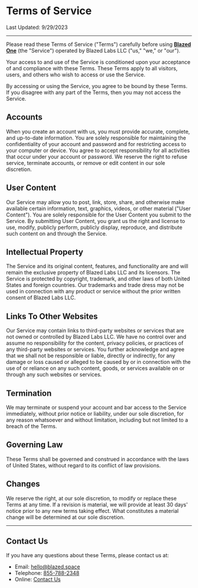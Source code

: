 # Terms of Service

Last Updated: 9/29/2023

---

Please read these Terms of Service ("Terms") carefully before using [**Blazed One**](https://blz.one/) (the "Service") operated by Blazed Labs LLC ("us," "we," or "our").

Your access to and use of the Service is conditioned upon your acceptance of and compliance with these Terms. These Terms apply to all visitors, users, and others who wish to access or use the Service.

By accessing or using the Service, you agree to be bound by these Terms. If you disagree with any part of the Terms, then you may not access the Service.

## Accounts

When you create an account with us, you must provide accurate, complete, and up-to-date information. You are solely responsible for maintaining the confidentiality of your account and password and for restricting access to your computer or device. You agree to accept responsibility for all activities that occur under your account or password. We reserve the right to refuse service, terminate accounts, or remove or edit content in our sole discretion.

## User Content

Our Service may allow you to post, link, store, share, and otherwise make available certain information, text, graphics, videos, or other material ("User Content"). You are solely responsible for the User Content you submit to the Service. By submitting User Content, you grant us the right and license to use, modify, publicly perform, publicly display, reproduce, and distribute such content on and through the Service.

## Intellectual Property

The Service and its original content, features, and functionality are and will remain the exclusive property of Blazed Labs LLC and its licensors. The Service is protected by copyright, trademark, and other laws of both United States and foreign countries. Our trademarks and trade dress may not be used in connection with any product or service without the prior written consent of Blazed Labs LLC.

## Links To Other Websites

Our Service may contain links to third-party websites or services that are not owned or controlled by Blazed Labs LLC. We have no control over and assume no responsibility for the content, privacy policies, or practices of any third-party websites or services. You further acknowledge and agree that we shall not be responsible or liable, directly or indirectly, for any damage or loss caused or alleged to be caused by or in connection with the use of or reliance on any such content, goods, or services available on or through any such websites or services.

## Termination

We may terminate or suspend your account and bar access to the Service immediately, without prior notice or liability, under our sole discretion, for any reason whatsoever and without limitation, including but not limited to a breach of the Terms.

## Governing Law

These Terms shall be governed and construed in accordance with the laws of United States, without regard to its conflict of law provisions.

## Changes

We reserve the right, at our sole discretion, to modify or replace these Terms at any time. If a revision is material, we will provide at least 30 days' notice prior to any new terms taking effect. What constitutes a material change will be determined at our sole discretion.

---

## Contact Us

If you have any questions about these Terms, please contact us at:
- Email: [hello@blazed.space](mailto:hello@blazed.space)
- Telephone: [855-788-2348](tel:+18557882348)
- Online: [Contact Us](https://blazed.contact/)
